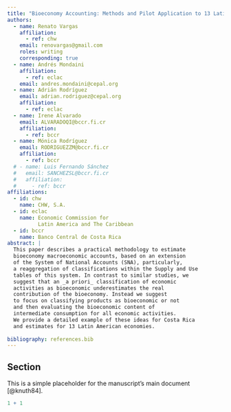 ```yaml
---
title: "Bioeconomy Accounting: Methods and Pilot Application to 13 Latin American Economies"
authors:
  - name: Renato Vargas
    affiliation:
      - ref: chw
    email: renovargas@gmail.com
    roles: writing
    corresponding: true
  - name: Andrés Mondaini
    affiliation: 
      - ref: eclac
    email: andres.mondaini@cepal.org
  - name: Adrián Rodríguez
    email: adrian.rodriguez@cepal.org
    affiliation: 
      - ref: eclac
  - name: Irene Alvarado
    email: ALVARADOQI@bccr.fi.cr
    affiliation: 
      - ref: bccr
  - name: Mónica Rodríguez
    email: RODRIGUEZZM@bccr.fi.cr
    affiliation: 
      - ref: bccr
  # - name: Luis Fernando Sánchez
  #   email: SANCHEZSL@bccr.fi.cr
  #   affiliation: 
  #     - ref: bccr
affiliations:
  - id: chw
    name: CHW, S.A.
  - id: eclac
    name: Economic Commission for 
          Latin America and The Caribbean
  - id: bccr
    name: Banco Central de Costa Rica
abstract: |
  This paper describes a practical methodology to estimate 
  bioeconomy macroeconomic accounts, based on an extension 
  of the System of National Accounts (SNA), particularly,
  a reaggregation of classifications within the Supply and Use 
  tables of this system. In contrast to similar studies, we
  suggest that an _a priori_ classification of economic 
  activities as bioeconomic underestimates the real 
  contribution of the bioeconomy. Instead we suggest 
  to focus on classifying products as bioeconomic or not 
  and then evaluating the bioeconomic content of 
  intermediate consumption for all economic activities. 
  We provide a detailed example of these ideas for Costa Rica 
  and estimates for 13 Latin American economies.
  
bibliography: references.bib
---
```


## Section

This is a simple placeholder for the manuscript's main document [@knuth84].

```r
1 + 1
```
